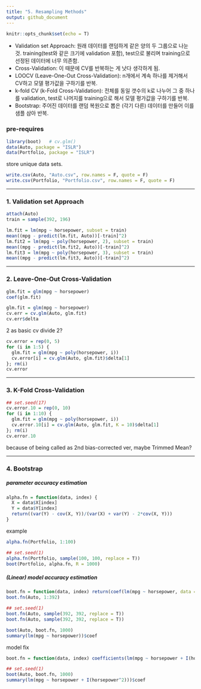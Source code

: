 ```yaml
---
title: "5. Resampling Methods"
output: github_document
---
```


```r
knitr::opts_chunk$set(echo = T)
```

- Validation set Approach: 원래 데이터를 랜덤하게 같은 양의 두 그룹으로 나눈 것. training(test와 같은 크기에 validation 포함), test으로 불리며 training으로 선정된 데이터에 너무 의존함.
- Cross-Validation: 이 때문에 CV를 반복하는 게 낫다 생각하게 됨.
- LOOCV (Leave-One-Out Cross-Validation): n개에서 계속 하나를 제거해서 CV하고 모델 평가값을 구하기를 반복.
- k-fold CV (k-Fold Cross-Validation): 전체를 동일 갯수의 k로 나누어 그 중 하나를 validation, test로 나머지를 training으로 해서 모델 평가값을 구하기를 반복.
- Bootstrap: 주어진 데이터를 랜덤 복원으로 뽑은 (각기 다른) 데이터를 만들어 이를 샘플 삼아 반복.

### pre-requires
```r
library(boot)   # cv.glm()
data(Auto, package = "ISLR")
data(Portfolio, package = "ISLR")
```

store unique data sets.
```r
write.csv(Auto, "Auto.csv", row.names = F, quote = F)
write.csv(Portfolio, "Portfolio.csv", row.names = F, quote = F)
```

---

### 1. Validation set Approach

```r
attach(Auto)
train = sample(392, 196)
```

```r
lm.fit = lm(mpg ~ horsepower, subset = train)
mean((mpg - predict(lm.fit, Auto))[-train]^2)
lm.fit2 = lm(mpg ~ poly(horsepower, 2), subset = train)
mean((mpg - predict(lm.fit2, Auto))[-train]^2)
lm.fit3 = lm(mpg ~ poly(horsepower, 3), subset = train)
mean((mpg - predict(lm.fit3, Auto))[-train]^2)
```

---

### 2. Leave-One-Out Cross-Validation

```r
glm.fit = glm(mpg ~ horsepower)
coef(glm.fit)
```

```r
glm.fit = glm(mpg ~ horsepower)
cv.err = cv.glm(Auto, glm.fit)
cv.err$delta
```
2 as basic cv divide 2?

```r
cv.error = rep(0, 5)
for (i in 1:5) {
  glm.fit = glm(mpg ~ poly(horsepower, i))
  cv.error[i] = cv.glm(Auto, glm.fit)$delta[1]
}; rm(i)
cv.error
```

---

### 3. K-Fold Cross-Validation

```r
## set.seed(17)
cv.error.10 = rep(0, 10)
for (i in 1:10) {
  glm.fit = glm(mpg ~ poly(horsepower, i))
  cv.error.10[i] = cv.glm(Auto, glm.fit, K = 10)$delta[1]
}; rm(i)
cv.error.10
```
because of being called as 2nd bias-corrected ver, maybe Trimmed Mean?

---

### 4. Bootstrap

##### parameter accuracy estimation
```r
alpha.fn = function(data, index) {
  X = data$X[index]
  Y = data$Y[index]
  return((var(Y) - cov(X, Y))/(var(X) + var(Y) - 2*cov(X, Y)))
}
```

example
```r
alpha.fn(Portfolio, 1:100)
```

```r
## set.seed(1)
alpha.fn(Portfolio, sample(100, 100, replace = T))
boot(Portfolio, alpha.fn, R = 1000)
```

##### (Linear) model accuracy estimation
```r
boot.fn = function(data, index) return(coef(lm(mpg ~ horsepower, data = data, subset = index)))
boot.fn(Auto, 1:392)
```

```r
## set.seed(1)
boot.fn(Auto, sample(392, 392, replace = T))
boot.fn(Auto, sample(392, 392, replace = T))
```

```r
boot(Auto, boot.fn, 1000)
summary(lm(mpg ~ horsepower))$coef
```

model fix
```r
boot.fn = function(data, index) coefficients(lm(mpg ~ horsepower + I(horsepower^2), data = data, subset = index))
```

```r
## set.seed(1)
boot(Auto, boot.fn, 1000)
summary(lm(mpg ~ horsepower + I(horsepower^2)))$coef
```
